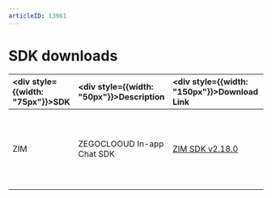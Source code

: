 ```yaml
---
articleID: 13961
---
```

# SDK downloads

| <div style={{width: "75px"}}>SDK</div>   | <div style={{width: "50px"}}>Description</div>  |  <div style={{width: "150px"}}>Download Link</div> |  <div style={{width: "250px"}}>Related Docs</div> |
| :----------------------------------------- | :----------------------------------------------------------------------------------------------------- | :----------------------------------------------------------------------------------------------------------------------------------------------------------------------------------------------------------------------------------------------------------------------------- | :----------------------------------------- | 
| ZIM | ZEGOCLOOUD In-app Chat SDK | [ZIM SDK v2.18.0](https://storage.zego.im/zim/sdk/windows/ZIM-win-shared-cpp.zip) | <ul><li>[Send and receive messages](./../Send%20and%20receive%20messages.mdx)</li><li>[Sample app](./../Sample%20app.mdx)</li><li>[Release notes - ZIM](./Release%20notes.mdx)</li></ul> |

